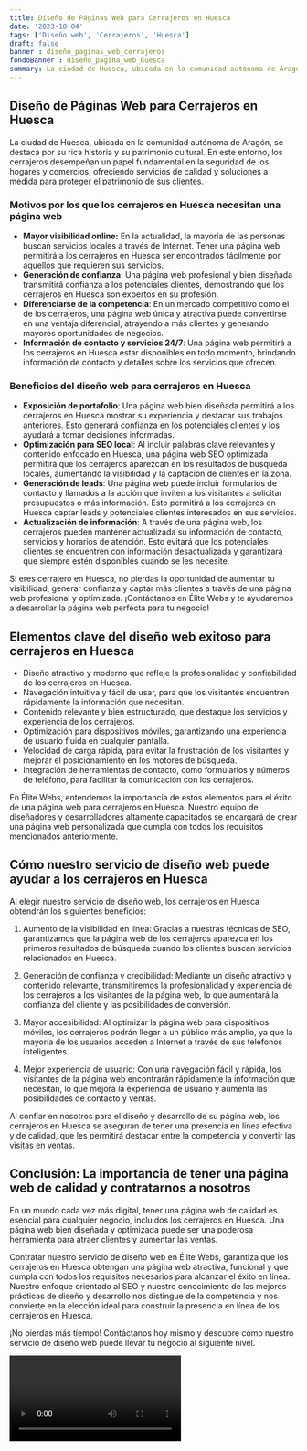 ```yaml
---
title: Diseño de Páginas Web para Cerrajeros en Huesca
date: '2023-10-04'
tags: ['Diseño web', 'Cerrajeros', 'Huesca']
draft: false
banner : diseño_paginas_web_cerrajeros
fondoBanner : diseño_pagina_web_huesca
summary: La ciudad de Huesca, ubicada en la comunidad autónoma de Aragón, se destaca por su rica historia y su patrimonio cultural. En este entorno, los cerrajeros desempeñan un papel fundamental en la seguridad de los hogares y comercios, ofreciendo servicios de calidad y soluciones a medida para proteger el patrimonio de sus clientes.
---
```


## **Diseño de Páginas Web para Cerrajeros en Huesca**

La ciudad de Huesca, ubicada en la comunidad autónoma de Aragón, se destaca por su rica historia y su patrimonio cultural. En este entorno, los cerrajeros desempeñan un papel fundamental en la seguridad de los hogares y comercios, ofreciendo servicios de calidad y soluciones a medida para proteger el patrimonio de sus clientes.

### **Motivos por los que los cerrajeros en Huesca necesitan una página web**

- **Mayor visibilidad online:** En la actualidad, la mayoría de las personas buscan servicios locales a través de Internet. Tener una página web permitirá a los cerrajeros en Huesca ser encontrados fácilmente por aquellos que requieren sus servicios.
- **Generación de confianza**: Una página web profesional y bien diseñada transmitirá confianza a los potenciales clientes, demostrando que los cerrajeros en Huesca son expertos en su profesión.
- **Diferenciarse de la competencia**: En un mercado competitivo como el de los cerrajeros, una página web única y atractiva puede convertirse en una ventaja diferencial, atrayendo a más clientes y generando mayores oportunidades de negocios.
- **Información de contacto y servicios 24/7**: Una página web permitirá a los cerrajeros en Huesca estar disponibles en todo momento, brindando información de contacto y detalles sobre los servicios que ofrecen.

### **Beneficios del diseño web para cerrajeros en Huesca**

- **Exposición de portafolio**: Una página web bien diseñada permitirá a los cerrajeros en Huesca mostrar su experiencia y destacar sus trabajos anteriores. Esto generará confianza en los potenciales clientes y los ayudará a tomar decisiones informadas.
- **Optimización para SEO local**: Al incluir palabras clave relevantes y contenido enfocado en Huesca, una página web SEO optimizada permitirá que los cerrajeros aparezcan en los resultados de búsqueda locales, aumentando la visibilidad y la captación de clientes en la zona.
- **Generación de leads**: Una página web puede incluir formularios de contacto y llamados a la acción que inviten a los visitantes a solicitar presupuestos o más información. Esto permitirá a los cerrajeros en Huesca captar leads y potenciales clientes interesados en sus servicios.
- **Actualización de información**: A través de una página web, los cerrajeros pueden mantener actualizada su información de contacto, servicios y horarios de atención. Esto evitará que los potenciales clientes se encuentren con información desactualizada y garantizará que siempre estén disponibles cuando se les necesite.

Si eres cerrajero en Huesca, no pierdas la oportunidad de aumentar tu visibilidad, generar confianza y captar más clientes a través de una página web profesional y optimizada. ¡Contáctanos en Élite Webs y te ayudaremos a desarrollar la página web perfecta para tu negocio!

<GifSeo />

<Cta />

## Elementos clave del diseño web exitoso para cerrajeros en Huesca

- Diseño atractivo y moderno que refleje la profesionalidad y confiabilidad de los cerrajeros en Huesca.
- Navegación intuitiva y fácil de usar, para que los visitantes encuentren rápidamente la información que necesitan.
- Contenido relevante y bien estructurado, que destaque los servicios y experiencia de los cerrajeros.
- Optimización para dispositivos móviles, garantizando una experiencia de usuario fluida en cualquier pantalla.
- Velocidad de carga rápida, para evitar la frustración de los visitantes y mejorar el posicionamiento en los motores de búsqueda.
- Integración de herramientas de contacto, como formularios y números de teléfono, para facilitar la comunicación con los cerrajeros.

En Élite Webs, entendemos la importancia de estos elementos para el éxito de una página web para cerrajeros en Huesca. Nuestro equipo de diseñadores y desarrolladores altamente capacitados se encargará de crear una página web personalizada que cumpla con todos los requisitos mencionados anteriormente.

## Cómo nuestro servicio de diseño web puede ayudar a los cerrajeros en Huesca

Al elegir nuestro servicio de diseño web, los cerrajeros en Huesca obtendrán los siguientes beneficios:

1. Aumento de la visibilidad en línea: Gracias a nuestras técnicas de SEO, garantizamos que la página web de los cerrajeros aparezca en los primeros resultados de búsqueda cuando los clientes buscan servicios relacionados en Huesca.

2. Generación de confianza y credibilidad: Mediante un diseño atractivo y contenido relevante, transmitiremos la profesionalidad y experiencia de los cerrajeros a los visitantes de la página web, lo que aumentará la confianza del cliente y las posibilidades de conversión.

3. Mayor accesibilidad: Al optimizar la página web para dispositivos móviles, los cerrajeros podrán llegar a un público más amplio, ya que la mayoría de los usuarios acceden a Internet a través de sus teléfonos inteligentes.

4. Mejor experiencia de usuario: Con una navegación fácil y rápida, los visitantes de la página web encontrarán rápidamente la información que necesitan, lo que mejora la experiencia de usuario y aumenta las posibilidades de contacto y ventas.

Al confiar en nosotros para el diseño y desarrollo de su página web, los cerrajeros en Huesca se aseguran de tener una presencia en línea efectiva y de calidad, que les permitirá destacar entre la competencia y convertir las visitas en ventas.

## Conclusión: La importancia de tener una página web de calidad y contratarnos a nosotros

En un mundo cada vez más digital, tener una página web de calidad es esencial para cualquier negocio, incluidos los cerrajeros en Huesca. Una página web bien diseñada y optimizada puede ser una poderosa herramienta para atraer clientes y aumentar las ventas.

Contratar nuestro servicio de diseño web en Élite Webs, garantiza que los cerrajeros en Huesca obtengan una página web atractiva, funcional y que cumpla con todos los requisitos necesarios para alcanzar el éxito en línea. Nuestro enfoque orientado al SEO y nuestro conocimiento de las mejores prácticas de diseño y desarrollo nos distingue de la competencia y nos convierte en la elección ideal para construir la presencia en línea de los cerrajeros en Huesca.

¡No pierdas más tiempo! Contáctanos hoy mismo y descubre cómo nuestro servicio de diseño web puede llevar tu negocio al siguiente nivel.

<Video />

<CtaBot job='Cerrajeros' city='Huesca'/>

<Gmaps query='Huesca+españa+maps' />